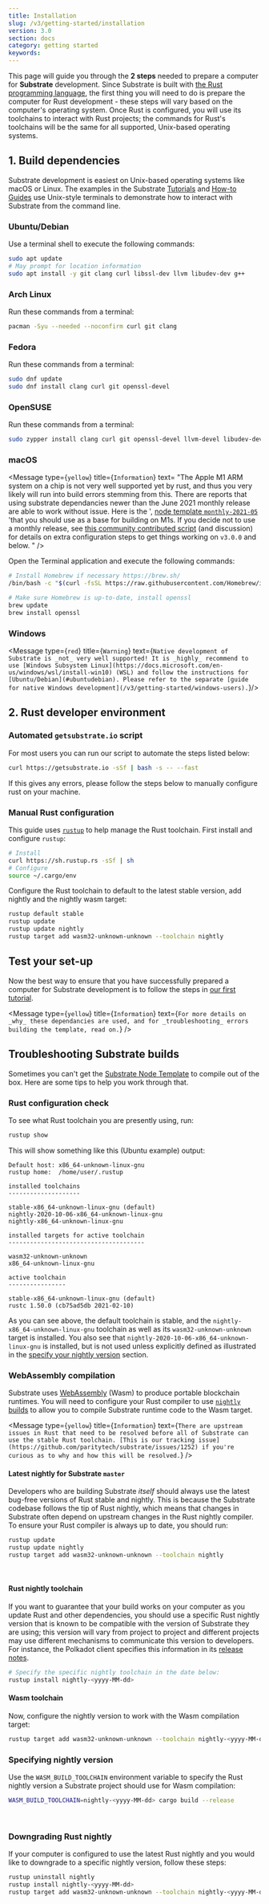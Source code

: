```yaml
---
title: Installation
slug: /v3/getting-started/installation
version: 3.0 
section: docs
category: getting started
keywords:
---
```


This page will guide you through the **2 steps** needed to prepare a computer for **Substrate** development.
Since Substrate is built with [the Rust programming language](https://www.rust-lang.org/), the first
thing you will need to do is prepare the computer for Rust development - these steps will vary based
on the computer's operating system. Once Rust is configured, you will use its toolchains to interact
with Rust projects; the commands for Rust's toolchains will be the same for all supported,
Unix-based operating systems.

## 1. Build dependencies

Substrate development is easiest on Unix-based operating systems like macOS or Linux. The examples
in the Substrate [Tutorials](/tutorials) and [How-to Guides](/how-to-guides)
use Unix-style terminals to demonstrate how to interact with Substrate from the command line.

### Ubuntu/Debian

Use a terminal shell to execute the following commands:

```bash
sudo apt update
# May prompt for location information
sudo apt install -y git clang curl libssl-dev llvm libudev-dev g++
```

### Arch Linux

Run these commands from a terminal:

```bash
pacman -Syu --needed --noconfirm curl git clang
```

### Fedora

Run these commands from a terminal:

```bash
sudo dnf update
sudo dnf install clang curl git openssl-devel
```

### OpenSUSE

Run these commands from a terminal:

```bash
sudo zypper install clang curl git openssl-devel llvm-devel libudev-devel
```

### macOS

<Message
  type={`yellow`}
  title={`Information`}
  text=
    "The Apple M1 ARM system on a chip is not very well supported yet by rust, and thus you very likely will run into build errors stemming from this. There are reports that using substrate dependancies newer than the June 2021 monthly release are able to work without issue. Here is the ',
    [node template `monthly-2021-05`](https://github.com/substrate-developer-hub/substrate-node-template/tree/v3.0.0%2Bmonthly-2021-05)
    'that you should use as a base for building on M1s. If you decide not to use a monthly release, see 
    [this community contributed script](https://github.com/substrate-developer-hub/substrate-node-template/issues/179#issuecomment-843522331)
    (and discussion)
    for details on extra configuration steps to get things working on `v3.0.0` and below.
    "
/>

Open the Terminal application and execute the following commands:

```bash
# Install Homebrew if necessary https://brew.sh/
/bin/bash -c "$(curl -fsSL https://raw.githubusercontent.com/Homebrew/install/master/install.sh)"

# Make sure Homebrew is up-to-date, install openssl
brew update
brew install openssl
```

### Windows

<Message
  type={`red`}
  title={`Warning`}
  text={`
Native development of Substrate is _not_ very well supported! It is _highly_ recommend to
use [Windows Subsystem Linux](https://docs.microsoft.com/en-us/windows/wsl/install-win10) (WSL)
and follow the instructions for [Ubuntu/Debian](#ubuntudebian). Please refer to the separate
[guide for native Windows development](/v3/getting-started/windows-users).
  `}/>

## 2. Rust developer environment

### Automated `getsubstrate.io` script

For most users you can run our script to automate the steps listed below:

```bash
curl https://getsubstrate.io -sSf | bash -s -- --fast
```

If this gives any errors, please follow the steps below to manually configure rust on your machine.

### Manual Rust configuration

This guide uses [`rustup`](https://rustup.rs/) to help manage the Rust toolchain. First install and
configure `rustup`:

```bash
# Install
curl https://sh.rustup.rs -sSf | sh
# Configure
source ~/.cargo/env
```

Configure the Rust toolchain to default to the latest stable version, add nightly and the nightly wasm target:

```bash
rustup default stable
rustup update
rustup update nightly
rustup target add wasm32-unknown-unknown --toolchain nightly
```

## Test your set-up

Now the best way to ensure that you have successfully prepared a computer for Substrate
development is to follow the steps in [our first tutorial](/tutorials/v3/create-your-first-substrate-chain).


<Message
  type={`yellow`}
  title={`Information`}
  text={`For more details on _why_ these dependancies are used, and for _troubleshooting_ errors building the template, read on.`}
/>

## Troubleshooting Substrate builds

Sometimes you can't get the [Substrate Node Template](https://github.com/substrate-developer-hub/substrate-node-template)
to compile out of the box. Here are some tips to help you work through that.

### Rust configuration check

To see what Rust toolchain you are presently using, run:

```bash
rustup show
```

This will show something like this (Ubuntu example) output:

```text
Default host: x86_64-unknown-linux-gnu
rustup home:  /home/user/.rustup

installed toolchains
--------------------

stable-x86_64-unknown-linux-gnu (default)
nightly-2020-10-06-x86_64-unknown-linux-gnu
nightly-x86_64-unknown-linux-gnu

installed targets for active toolchain
--------------------------------------

wasm32-unknown-unknown
x86_64-unknown-linux-gnu

active toolchain
----------------

stable-x86_64-unknown-linux-gnu (default)
rustc 1.50.0 (cb75ad5db 2021-02-10)
```

As you can see above, the default toolchain is stable, and the
`nightly-x86_64-unknown-linux-gnu` toolchain as well as its `wasm32-unknown-unknown` target is installed.
You also see that `nightly-2020-10-06-x86_64-unknown-linux-gnu` is installed, but is not used unless explicitly defined as illustrated in the [specify your nightly version](#specifying-nightly-version)
section.

### WebAssembly compilation

Substrate uses [WebAssembly](https://webassembly.org) (Wasm) to produce portable blockchain
runtimes. You will need to configure your Rust compiler to use
[`nightly` builds](https://doc.rust-lang.org/book/appendix-07-nightly-rust.html) to allow you to
compile Substrate runtime code to the Wasm target.

<Message
  type={`yellow`}
  title={`Information`}
  text={`There are upstream issues in Rust that need to be resolved before all of Substrate can use
the stable Rust toolchain.
[This is our tracking issue](https://github.com/paritytech/substrate/issues/1252)
if you're curious as to why and how this will be resolved.`}
/>

#### Latest nightly for Substrate `master`

Developers who are building Substrate _itself_ should always use the latest bug-free versions of
Rust stable and nightly. This is because the Substrate codebase follows the tip of Rust nightly,
which means that changes in Substrate often depend on upstream changes in the Rust nightly compiler.
To ensure your Rust compiler is always up to date, you should run:

```bash
rustup update
rustup update nightly
rustup target add wasm32-unknown-unknown --toolchain nightly
```
<br/>
<Message
  type={`gray`}
  title={`Note`}
  text={`It may be necessary to occasionally rerun \`rustup update\` if a change in the upstream Substrate
codebase depends on a new feature of the Rust compiler. When you do this, both your nightly
and stable toolchains will be pulled to the most recent release, and for nightly, it is
generally _not_ expected to compile WASM without error (although it very often does).
Be sure to [specify your nightly version](#specifying-nightly-version) if you get WASM build errors
from \`rustup\` and [downgrade nightly as needed](#downgrading-rust-nightly).`}
/>

#### Rust nightly toolchain

If you want to guarantee that your build works on your computer as you update Rust and other
dependencies, you should use a specific Rust nightly version that is known to be
compatible with the version of Substrate they are using; this version will vary from project to
project and different projects may use different mechanisms to communicate this version to
developers. For instance, the Polkadot client specifies this information in its
[release notes](https://github.com/paritytech/polkadot/releases).

```bash
# Specify the specific nightly toolchain in the date below:
rustup install nightly-<yyyy-MM-dd>
```

#### Wasm toolchain

Now, configure the nightly version to work with the Wasm compilation target:

```bash
rustup target add wasm32-unknown-unknown --toolchain nightly-<yyyy-MM-dd>
```

### Specifying nightly version

Use the `WASM_BUILD_TOOLCHAIN` environment variable to specify the Rust nightly version a Substrate
project should use for Wasm compilation:

```bash
WASM_BUILD_TOOLCHAIN=nightly-<yyyy-MM-dd> cargo build --release
```
<br/>
<Message
  type={`yellow`}
  title={`Information`}
  text={`Note that this only builds _the runtime_ with the specified nightly. The rest of project will be
compiled with **your default toolchain**, i.e. the latest installed stable toolchain.`}
/>

### Downgrading Rust nightly

If your computer is configured to use the latest Rust nightly and you would like to downgrade to a
specific nightly version, follow these steps:

```sh
rustup uninstall nightly
rustup install nightly-<yyyy-MM-dd>
rustup target add wasm32-unknown-unknown --toolchain nightly-<yyyy-MM-dd>
```
